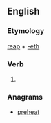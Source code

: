 ==English==

===Etymology===
[[reap]] + [[-eth]]

===Verb===
{{head|en|verb form}}

# {{en-archaic third-person singular of|reap}}

===Anagrams===
* [[preheat#English|preheat]]